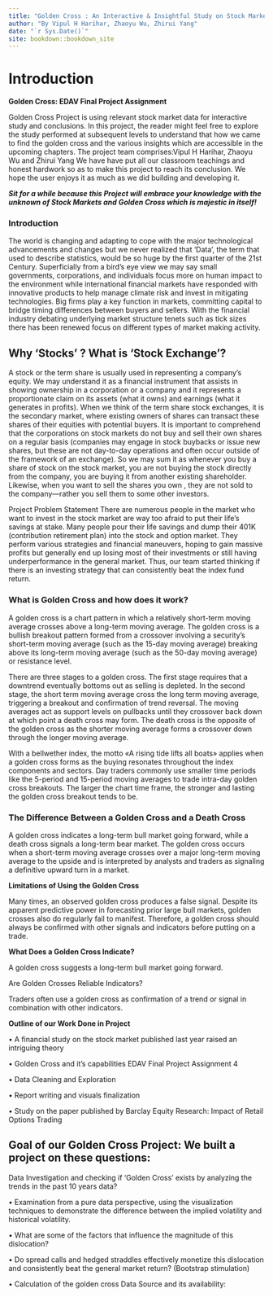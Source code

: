 ```yaml
--- 
title: "Golden Cross : An Interactive & Insightful Study on Stock Market"
author: "By Vipul H Harihar, Zhaoyu Wu, Zhirui Yang"
date: "`r Sys.Date()`"
site: bookdown::bookdown_site
---
```


# Introduction

**Golden Cross: EDAV Final Project Assignment**

Golden Cross Project is using relevant stock market data for interactive study and conclusions. In this project, the reader might feel free to explore the study performed at subsequent levels to understand that how we came to find the golden cross and the various insights which are accessible in the upcoming chapters. The project team comprises:Vipul H Harihar, Zhaoyu Wu and Zhirui Yang 
We have have put all our classroom teachings and honest hardwork so as to make this project to reach its conclusion. We hope the user enjoys it as much as we did building and developing it. 

***Sit for a while because this Project will embrace your knowledge with the unknown of Stock Markets and Golden Cross which is majestic in itself!***

### Introduction

The world is changing and adapting to cope with the major technological advancements and changes but we never realized that ‘Data’, the term that used to describe statistics, would be so huge by the first quarter of the 21st Century. Superficially from a bird's eye view we may say small governments, corporations, and individuals focus more on human impact to the environment while international financial markets have responded with innovative products to help manage climate risk and invest in mitigating technologies. Big firms play a key function in markets, committing capital to bridge timing differences between buyers and sellers. With the financial industry debating underlying market structure tenets such as tick sizes there has been renewed focus on different types of market making activity.

## Why ‘Stocks’ ? What is ‘Stock Exchange’? 
A stock or the term share is usually used in representing a company's equity. We may understand it as a financial instrument that assists in showing ownership in a corporation or a company and it represents a proportionate claim on its assets (what it owns) and earnings (what it generates in profits). When we think of the term share stock exchanges, it is the secondary market, where existing owners of shares can transact these shares of their equities with potential buyers. It is important to comprehend that the corporations on stock markets do not buy and sell their own shares on a regular basis (companies may engage in stock buybacks or issue new shares, but these are not day-to-day operations and often occur outside of the framework of an exchange). So we may sum it as whenever you buy a share of stock on the stock market, you are not buying the stock directly from the company, you are buying it from another existing shareholder. Likewise, when you want to sell the shares you own , they are not sold to the company—rather you sell them to some other investors.

Project Problem Statement There are numerous people in the market who want to invest in the stock market are way too afraid to put their life’s savings at stake. Many people pour their life savings and dump their 401K (contribution retirement plan) into the stock and option market. They perform various strategies and financial maneuvers, hoping to gain massive profits but generally end up losing most of their investments or still having underperformance in the general market. Thus, our team started thinking if there is an investing strategy that can consistently beat the index fund return.

### What is Golden Cross and how does it work? 

A golden cross is a chart pattern in which a relatively short-term moving average crosses above a long-term moving average. The golden cross is a bullish breakout pattern formed from a crossover involving a security's short-term moving average (such as the 15-day moving average) breaking above its long-term moving average (such as the 50-day moving average) or resistance level.

There are three stages to a golden cross. The first stage requires that a downtrend eventually bottoms out as selling is depleted. In the second stage, the short term moving average cross the long term moving average, triggering a breakout and confirmation of trend reversal. The moving averages act as support levels on pullbacks until they crossover back down at which point a death cross may form. The death cross is the opposite of the golden cross as the shorter moving average forms a crossover down through the longer moving average.

With a bellwether index, the motto «A rising tide lifts all boats» applies when a golden cross forms as the buying resonates throughout the index components and sectors. Day traders commonly use smaller time periods like the 5-period and 15-period moving averages to trade intra-day golden cross breakouts. The larger the chart time frame, the stronger and lasting the golden cross breakout tends to be.


### The Difference Between a Golden Cross and a Death Cross

A golden cross indicates a long-term bull market going forward, while a death cross signals a long-term bear market. The golden cross occurs when a short-term moving average crosses over a major long-term moving average to the upside and is interpreted by analysts and traders as signaling a definitive upward turn in a market.

**Limitations of Using the Golden Cross**

Many times, an observed golden cross produces a false signal. Despite its apparent predictive power in forecasting prior large bull markets, golden crosses also do regularly fail to manifest. Therefore, a golden cross should always be confirmed with other signals and indicators before putting on a trade.

**What Does a Golden Cross Indicate?**

A golden cross suggests a long-term bull market going forward.

Are Golden Crosses Reliable Indicators?

Traders often use a golden cross as confirmation of a trend or signal in combination with other indicators.

**Outline of our Work Done in Project**

• A financial study on the stock market published last year raised an intriguing theory 

• Golden Cross and it’s capabilities EDAV Final Project Assignment 4 

• Data Cleaning and Exploration

• Report writing and visuals finalization 

• Study on the paper published by Barclay Equity Research: Impact of Retail Options Trading

##  Goal of our Golden Cross Project: We built a project on these questions:

Data Investigation and checking if ‘Golden Cross’ exists by analyzing the trends in the past 10 years data?

• Examination from a pure data perspective, using the visualization techniques to demonstrate the difference between the implied volatility and historical volatility.

• What are some of the factors that influence the magnitude of this dislocation?

• Do spread calls and hedged straddles effectively monetize this dislocation and consistently beat the general market return? (Bootstrap stimulation)

• Calculation of the golden cross Data Source and its availability: 
